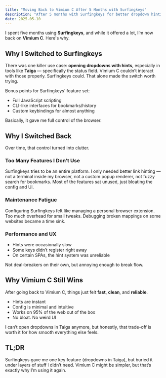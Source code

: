 ```yaml
---
title: "Moving Back to Vimium C After 5 Months with Surfingkeys"
description: "After 5 months with Surfingkeys for better dropdown hinting in Taiga, I switched back to Vimium C — it’s faster, simpler, and doesn’t drown me in features I never use."
date: 2025-05-10
---
```


I spent five months using **Surfingkeys**, and while it offered a lot, I’m now back on **Vimium C**. Here's why.

## Why I Switched to Surfingkeys

There was one killer use case: **opening dropdowns with hints**, especially in tools like **Taiga** — specifically the status field. Vimium C couldn’t interact with those properly. Surfingkeys could. That alone made the switch worth trying.

Bonus points for Surfingkeys’ feature set:

- Full JavaScript scripting
- CLI-like interfaces for bookmarks/history
- Custom keybindings for almost anything

Basically, it gave me full control of the browser.

## Why I Switched Back

Over time, that control turned into clutter.

### Too Many Features I Don’t Use

Surfingkeys tries to be an entire platform. I only needed better link hinting — not a terminal inside my browser, not a custom popup renderer, not fuzzy search for bookmarks. Most of the features sat unused, just bloating the config and UI.

### Maintenance Fatigue

Configuring Surfingkeys felt like managing a personal browser extension. Too much overhead for small tweaks. Debugging broken mappings on some websites became a time sink.

### Performance and UX

- Hints were occasionally slow  
- Some keys didn’t register right away  
- On certain SPAs, the hint system was unreliable  

Not deal-breakers on their own, but annoying enough to break flow.

## Why Vimium C Still Wins

After going back to Vimium C, things just felt **fast**, **clean**, and **reliable**.

- Hints are instant
- Config is minimal and intuitive
- Works on 95% of the web out of the box
- No bloat. No weird UI

I can’t open dropdowns in Taiga anymore, but honestly, that trade-off is worth it for how smooth everything else feels.

## TL;DR

Surfingkeys gave me one key feature (dropdowns in Taiga), but buried it under layers of stuff I didn’t need. Vimium C might be simpler, but that’s exactly why I’m using it again.
